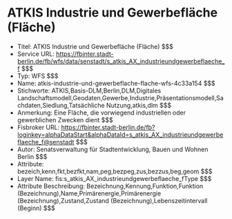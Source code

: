 # ATKIS Industrie und Gewerbefläche (Fläche)
- Titel: ATKIS Industrie und Gewerbefläche (Fläche) $$$
- Service URL: https://fbinter.stadt-berlin.de/fb/wfs/data/senstadt/s_atkis_AX_industrieundgewerbeflaeche_f $$$
- Typ: WFS $$$
- Name: atkis-industrie-und-gewerbeflache-flache-wfs-4c33a154 $$$
- Stichworte: ATKIS,Basis-DLM,Berlin,DLM,Digitales Landschaftsmodell,Geodaten,Gewerbe,Industrie,Präsentationsmodell,Sachdaten,Siedlung,Tatsächliche Nutzung,atkis,dlm $$$
- Anmerkung: Eine Fläche, die vorwiegend industriellen oder gewerblichen Zwecken dient $$$
- Fisbroker URL: https://fbinter.stadt-berlin.de/fb?loginkey=alphaDataStart&alphaDataId=s_atkis_AX_industrieundgewerbeflaeche_f@senstadt $$$
- Autor: Senatsverwaltung für Stadtentwicklung, Bauen und Wohnen Berlin $$$
- Attribute: bezeich,kenn,fkt,bezfkt,nam,peg,bezpeg,zus,bezzus,beg,geom $$$
- Layer Name: fis:s_atkis_AX_industrieundgewerbeflaeche_fType $$$
- Attribute Beschreibung: Bezeichnung,Kennung,Funktion,Funktion (Bezeichnung),Name,Primärenergie,Primärenergie (Bezeichnung),Zustand,Zustand (Bezeichnung),Lebenszeitintervall (Beginn) $$$
